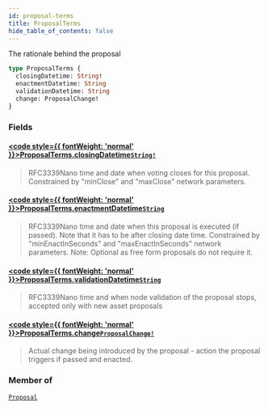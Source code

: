```yaml
---
id: proposal-terms
title: ProposalTerms
hide_table_of_contents: false
---
```








The rationale behind the proposal

```graphql
type ProposalTerms {
  closingDatetime: String!
  enactmentDatetime: String
  validationDatetime: String
  change: ProposalChange!
}
```


### Fields

#### [<code style={{ fontWeight: 'normal' }}>ProposalTerms.<b>closingDatetime</b></code>](#)<Bullet />[`String!`](/testnet/api/graphql/scalars/string) <Badge class="secondary" text="non-null"/> <Badge class="secondary" text="scalar"/>
> RFC3339Nano time and date when voting closes for this proposal.
Constrained by "minClose" and "maxClose" network parameters.
> 

#### [<code style={{ fontWeight: 'normal' }}>ProposalTerms.<b>enactmentDatetime</b></code>](#)<Bullet />[`String`](/testnet/api/graphql/scalars/string) <Badge class="secondary" text="scalar"/>
> RFC3339Nano time and date when this proposal is executed (if passed). Note that it has to be after closing date time.
Constrained by "minEnactInSeconds" and "maxEnactInSeconds" network parameters.
Note: Optional as free form proposals do not require it.
> 

#### [<code style={{ fontWeight: 'normal' }}>ProposalTerms.<b>validationDatetime</b></code>](#)<Bullet />[`String`](/testnet/api/graphql/scalars/string) <Badge class="secondary" text="scalar"/>
> RFC3339Nano time and when node validation of the proposal stops, accepted only with new asset proposals
> 

#### [<code style={{ fontWeight: 'normal' }}>ProposalTerms.<b>change</b></code>](#)<Bullet />[`ProposalChange!`](/testnet/api/graphql/unions/proposal-change) <Badge class="secondary" text="non-null"/> <Badge class="secondary" text="union"/>
> Actual change being introduced by the proposal - action the proposal triggers if passed and enacted.
> 



### Member of

[`Proposal`](/testnet/api/graphql/objects/proposal)  <Badge class="secondary" text="object"/>



